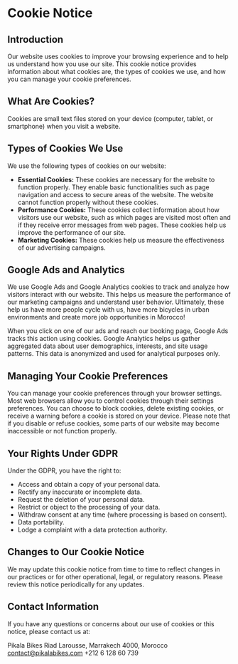 # Cookie Notice

## Introduction

Our website uses cookies to improve your browsing experience and to help us understand how you use our site. This cookie notice provides information about what cookies are, the types of cookies we use, and how you can manage your cookie preferences.

## What Are Cookies?

Cookies are small text files stored on your device (computer, tablet, or smartphone) when you visit a website.

## Types of Cookies We Use

We use the following types of cookies on our website:

- **Essential Cookies:** These cookies are necessary for the website to function properly. They enable basic functionalities such as page navigation and access to secure areas of the website. The website cannot function properly without these cookies.
- **Performance Cookies:** These cookies collect information about how visitors use our website, such as which pages are visited most often and if they receive error messages from web pages. These cookies help us improve the performance of our site.
- **Marketing Cookies:** These cookies help us measure the effectiveness of our advertising campaigns.


## Google Ads and Analytics

We use Google Ads and Google Analytics cookies to track and analyze how visitors interact with our website. This helps us measure the performance of our marketing campaigns and understand user behavior. Ultimately, these help us have more people cycle with us, have more bicycles in urban environments and create more job opportunities in Morocco!

When you click on one of our ads and reach our booking page, Google Ads tracks this action using cookies. Google Analytics helps us gather aggregated data about user demographics, interests, and site usage patterns. This data is anonymized and used for analytical purposes only.

## Managing Your Cookie Preferences

You can manage your cookie preferences through your browser settings. Most web browsers allow you to control cookies through their settings preferences. You can choose to block cookies, delete existing cookies, or receive a warning before a cookie is stored on your device.
Please note that if you disable or refuse cookies, some parts of our website may become inaccessible or not function properly.

## Your Rights Under GDPR

Under the GDPR, you have the right to:

- Access and obtain a copy of your personal data.
- Rectify any inaccurate or incomplete data.
- Request the deletion of your personal data.
- Restrict or object to the processing of your data.
- Withdraw consent at any time (where processing is based on consent).
- Data portability.
- Lodge a complaint with a data protection authority.

## Changes to Our Cookie Notice

We may update this cookie notice from time to time to reflect changes in our practices or for other operational, legal, or regulatory reasons. Please review this notice periodically for any updates.

## Contact Information
If you have any questions or concerns about our use of cookies or this notice, please contact us at:

Pikala Bikes
Riad Larousse, Marrakech 4000, Morocco
contact@pikalabikes.com
+212 6 128 60 739
